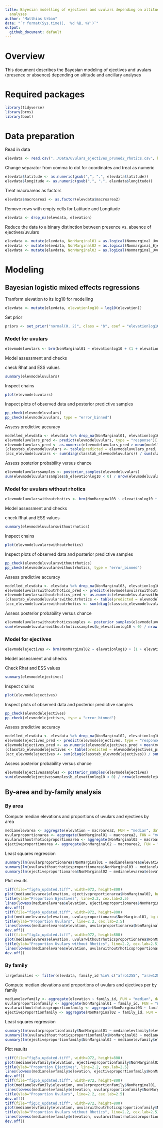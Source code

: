 ---
title: Bayesian modelling of ejectives and uvulars depending on altitude and ancillary
  analyses
author: "Matthias Urban"
date: "`r format(Sys.time(), '%d %B, %Y')`"
output:
  github_document: default
---
# Overview

This document describes the Bayesian modeling of ejectives and uvulars (presence or absence) depending on altitude and ancillary analyses

# Required packages

```{r message=FALSE, warning=FALSE}
library(tidyverse)
library(brms)
library(boot)
```

# Data preparation

Read in data

```{r}
elevdata <- read.csv("../Data/uvulars_ejectives_pruned2_rhotics.csv", header = T)
```

Change separator from comma to dot for coordinates and treat as numeric

```{r}
elevdata$latitude <- as.numeric(gsub(",", ".", elevdata$latitude))
elevdata$longitude <- as.numeric(gsub(",", ".", elevdata$longitude))
```

Treat macroareas as factors

```{r}
elevdata$macroarea2 <- as.factor(elevdata$macroarea2)
```

Remove rows with empty cells for Latitude and Longitude

```{r}
elevdata <- drop_na(elevdata, elevation)
```

Reduce the data to a binary distinction between presence vs. absence of ejectives/uvulars

```{r}
elevdata <- mutate(elevdata, NonMarginal01 = as.logical(Nonmarginal_Uvular), NonMarginal01 = as.numeric(NonMarginal01))
elevdata <- mutate(elevdata, NonMarginal02 = as.logical(Nonmarginal_Ejective), NonMarginal02 = as.numeric(NonMarginal02))
elevdata <- mutate(elevdata, NonMarginal03 = as.logical(Nonmarginal_Uvular_no_rhotics), NonMarginal03 = as.numeric(NonMarginal03))
```

# Modeling


## Bayesian logistic mixed effects regressions

Tranform elevation to its log10 for modelling
```{r, warning=FALSE}
elevdata <- mutate(elevdata, elevationlog10 = log10(elevation))
```

Set prior
```{r}
priors <- set_prior("normal(0, 2)", class = "b", coef = "elevationlog10")
```

### Model for uvulars
```{r, warning=FALSE, results='hide', cache=TRUE}
elevmodeluvulars <- brm(NonMarginal01 ~ elevationlog10 + (1 + elevationlog10 | macroarea2) + (1 | family_id), family = "bernoulli", data = elevdata, seed = 31011, warmup = 6000, iter = 8000, chains = 4, prior = priors, control = list(adapt_delta = 0.999, max_treedepth = 20))
```

Model assessment and checks

check Rhat and ESS values
```{r}
summary(elevmodeluvulars)
```
Inspect chains
```{r}
plot(elevmodeluvulars)
```

Inspect plots of observed data and posterior predictive samples
```{r}
pp_check(elevmodeluvulars)
pp_check(elevmodeluvulars, type = "error_binned")
```

Assess predictive accuracy
```{r}
modelled_elevdata <- elevdata %>% drop_na(NonMarginal01, elevationlog10, macroarea2, family_id)
elevmodeluvulars_pred <- predict(elevmodeluvulars, type = "response")[, "Estimate"]
elevmodeluvulars_pred <- as.numeric(elevmodeluvulars_pred > mean(modelled_elevdata$NonMarginal01))
(classtab_elevmodeluvulars <- table(predicted = elevmodeluvulars_pred, observed = modelled_elevdata$NonMarginal01))
(acc_elevmodeluvulars <- sum(diag(classtab_elevmodeluvulars)) / sum(classtab_elevmodeluvulars))
```

Assess posterior probability versus chance
```{r}
elevmodeluvularssamples <- posterior_samples(elevmodeluvulars)
sum(elevmodeluvularssamples$b_elevationlog10 < 0) / nrow(elevmodeluvularssamples)
```

### Model for uvulars without rhotics
```{r, warning=FALSE, results='hide', cache=TRUE}
elevmodeluvularswithoutrhotics <- brm(NonMarginal03 ~ elevationlog10 + (1 + elevationlog10 | macroarea2) + (1 | family_id), family = "bernoulli", data = elevdata, seed = 31011, warmup = 6000, iter = 8000, chains = 4, prior = priors, control = list(adapt_delta = 0.999, max_treedepth = 20))
```

Model assessment and checks

check Rhat and ESS values

```{r}
summary(elevmodeluvularswithoutrhotics)
```

Inspect chains
```{r}
plot(elevmodeluvularswithoutrhotics)
```

Inspect plots of observed data and posterior predictive samples
```{r}
pp_check(elevmodeluvularswithoutrhotics)
pp_check(elevmodeluvularswithoutrhotics, type = "error_binned")
```

Assess predictive accuracy
```{r}
modelled_elevdata <- elevdata %>% drop_na(NonMarginal03, elevationlog10, macroarea2, family_id)
elevmodeluvularswithoutrhotics_pred <- predict(elevmodeluvularswithoutrhotics, type = "response")[, "Estimate"]
elevmodeluvularswithoutrhotics_pred <- as.numeric(elevmodeluvularswithoutrhotics_pred > mean(modelled_elevdata$NonMarginal03))
(classtab_elevmodeluvularswithoutrhotics <- table(predicted = elevmodeluvularswithoutrhotics_pred, observed = modelled_elevdata$NonMarginal03))
(acc_elevmodeluvularswithoutrhotics <- sum(diag(classtab_elevmodeluvularswithoutrhotics)) / sum(classtab_elevmodeluvularswithoutrhotics))
```

Assess posterior probability versus chance
```{r}
elevmodeluvularswithoutrhoticssamples <- posterior_samples(elevmodeluvularswithoutrhotics)
sum(elevmodeluvularswithoutrhoticssamples$b_elevationlog10 < 0) / nrow(elevmodeluvularswithoutrhoticssamples)
```

### Model for ejectives
```{r, warning=FALSE, results='hide', cache=TRUE}
elevmodelejectives <- brm(NonMarginal02 ~ elevationlog10 + (1 + elevationlog10 | macroarea2) + (1 | family_id), family = "bernoulli", data = elevdata, seed = 31011, warmup = 6000, iter = 8000, chains = 4, prior = priors, control = list(adapt_delta = 0.999, max_treedepth = 20))
```

Model assessment and checks

Check Rhat and ESS values
```{r}
summary(elevmodelejectives)
```

Inspect chains
```{r}
plot(elevmodelejectives)
```

Inspect plots of observed data and posterior predictive samples
```{r}
pp_check(elevmodelejectives)
pp_check(elevmodelejectives, type = "error_binned")
```

Assess predictive accuracy
```{r}
modelled_elevdata <- elevdata %>% drop_na(NonMarginal02, elevationlog10, macroarea2, family_id)
elevmodelejectives_pred <- predict(elevmodelejectives, type = "response")[, "Estimate"]
elevmodelejectives_pred <- as.numeric(elevmodelejectives_pred > mean(modelled_elevdata$NonMarginal02))
(classtab_elevmodelejectives <- table(predicted = elevmodelejectives_pred, observed = modelled_elevdata$NonMarginal02))
(acc_elevmodelejectives <- sum(diag(classtab_elevmodelejectives)) / sum(classtab_elevmodelejectives))
```

Assess posterior probability versus chance
```{r}
elevmodelejectivessamples <- posterior_samples(elevmodelejectives)
sum(elevmodelejectivessamples$b_elevationlog10 < 0) / nrow(elevmodelejectivessamples)
```

## By-area and by-family analysis

### By area
Compute median elevations and proportions of uvulars and ejectives by area
```{r}
medianelevarea <- aggregate(elevation ~ macroarea2, FUN = "median", data = elevdata)
uvularproportionarea <- aggregate(NonMarginal01 ~ macroarea2, FUN = "mean", data = elevdata)
uvularwithoutrhoticsproportionarea <- aggregate(NonMarginal03 ~ macroarea2, FUN = "mean", data = elevdata)
ejectiveproportionarea <- aggregate(NonMarginal02 ~ macroarea2, FUN = "mean", data = elevdata)
```

Least squares regression
```{r}
summary(lm(uvularproportionarea$NonMarginal01 ~ medianelevarea$elevation))
summary(lm(uvularwithoutrhoticsproportionarea$NonMarginal03 ~ medianelevarea$elevation))
summary(lm(ejectiveproportionarea$NonMarginal02 ~ medianelevarea$elevation))
```

Plot results
```{r, results='hide'}
tiff(file="fig4a_updated.tiff", width=972, height=800)
plot(medianelevarea$elevation, ejectiveproportionarea$NonMarginal02, bg = "black", pch = 21, xlab = "Median elevation per area", ylab = "", cex.lab=2.5)
title(ylab="Proportion Ejectives", line=2.2, cex.lab=2.5)
lines(lowess(medianelevarea$elevation, ejectiveproportionarea$NonMarginal02, f = 10, iter = 10))
dev.off()
tiff(file="fig4b_updated.tiff", width=972, height=800)
plot(medianelevarea$elevation, uvularproportionarea$NonMarginal01, bg = "black", pch = 21, xlab = "Median elevation per area", ylab = "", cex.lab=2.5)
title(ylab="Proportion Uvulars", line=2.2, cex.lab=2.5)
lines(lowess(medianelevarea$elevation, uvularproportionarea$NonMarginal01, f = 10, iter = 10))
dev.off()
tiff(file="fig4c_updated.tiff", width=972, height=800)
plot(medianelevarea$elevation, uvularwithoutrhoticsproportionarea$NonMarginal03, bg = "black", pch = 21, xlab = "Median elevation per area", ylab = "", cex.lab=2.5)
title(ylab="Proportion Uvulars without Rhotics", line=2.2, cex.lab=2.5)
lines(lowess(medianelevarea$elevation, uvularwithoutrhoticsproportionarea$NonMarginal03, f = 10, iter = 10))
dev.off()
```

### By family

```{r}
largefamilies <- filter(elevdata, family_id %in% c("afro1255", "araw1281", "atha1245", "atla1278", "aust1307", "cari1283", "gong1255", "mand1469", "maya1287", "mong1329", "nakh1245", "otom1299", "sali1255", "sino1245", "taik1256", "tupi1275", "turk1311", "ural1272"))
```

Compute median elevations and proportions of uvulars and ejectives per by family
```{r}
medianelevfamily <- aggregate(elevation ~ family_id, FUN = "median", data = largefamilies)
uvularproportionfamily <- aggregate(NonMarginal01 ~ family_id, FUN = "mean", data = largefamilies)
uvularwithoutrhoticsproportionfamily <- aggregate(NonMarginal03 ~ family_id, FUN = "mean", data = largefamilies)
ejectiveproportionfamily <- aggregate(NonMarginal02 ~ family_id, FUN = "mean", data = largefamilies)
```

Least squares regression
```{r}
summary(lm(uvularproportionfamily$NonMarginal01 ~ medianelevfamily$elevation))
summary(lm(uvularwithoutrhoticsproportionfamily$NonMarginal03 ~ medianelevfamily$elevation))
summary(lm(ejectiveproportionfamily$NonMarginal02 ~ medianelevfamily$elevation))
```

Plot results
```{r, results='hide'}
tiff(file="fig5a_updated.tiff", width=972, height=800)
plot(medianelevfamily$elevation, ejectiveproportionfamily$NonMarginal02, bg = "black", pch = 21, xlab = "Median elevation per family", ylab = "", cex.lab=2.5)
title(ylab="Proportion Ejectives", line=2.2, cex.lab=2.5)
lines(lowess(medianelevfamily$elevation, ejectiveproportionfamily$NonMarginal02, f = 10, iter = 10))
dev.off()
tiff(file="fig5b_updated.tiff", width=972, height=800)
plot(medianelevfamily$elevation, uvularproportionfamily$NonMarginal01, bg = "black", pch = 21, xlab = "Median elevation per family", ylab = "", cex.lab=2.5)
lines(lowess(medianelevfamily$elevation, uvularproportionfamily$NonMarginal01, f = 10, iter = 10))
title(ylab="Proportion Uvulars", line=2.2, cex.lab=2.5)
dev.off()
tiff(file="fig5c_updated.tiff", width=972, height=800)
plot(medianelevfamily$elevation, uvularwithoutrhoticsproportionfamily$NonMarginal03, bg = "black", pch = 21, xlab = "Median elevation per family", ylab = "", cex.lab=2.5)
title(ylab="Proportion Uvulars without Rhotics", line=2.2, cex.lab=2.5)
lines(lowess(medianelevfamily$elevation, uvularwithoutrhoticsproportionfamily$NonMarginal03, f = 10, iter = 10))
dev.off()
```
